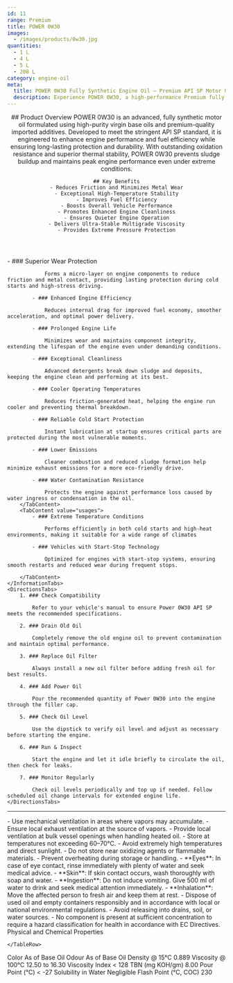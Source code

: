 ```yaml
---
id: 11
range: Premium
title: POWER 0W30
images:
  - /images/products/0w30.jpg
quantities:
  - 1 L
  - 4 L
  - 5 L
  - 208 L
category: engine-oil
meta:
  title: POWER 0W30 Fully Synthetic Engine Oil – Premium API SP Motor Oil for Modern Engines
  description: Experience POWER 0W30, a high-performance Premium fully synthetic motor oil formulated to meet API SP standards. Engineered for enhanced fuel efficiency, superior wear protection, and reliable cold start performance. Ideal for vehicles with start-stop technology and extreme temperature conditions.
---
```


<Header>
    ## Product Overview
    POWER 0W30 is an advanced, fully synthetic motor oil formulated using high-purity virgin base oils and premium-quality imported additives. Developed to meet the stringent API SP standard, it is engineered to enhance engine performance and fuel efficiency while
    ensuring long-lasting protection and durability. With outstanding oxidation resistance and superior thermal stability, POWER 0W30 prevents sludge buildup and maintains peak engine performance even under extreme conditions.


    ## Key Benefits
    - Reduces Friction and Minimizes Metal Wear
    - Exceptional High-Temperature Stability
    - Improves Fuel Efficiency
    - Boosts Overall Vehicle Performance
    - Promotes Enhanced Engine Cleanliness
    - Ensures Quieter Engine Operation
    - Delivers Ultra-Stable Multigrade Viscosity
    - Provides Extreme Pressure Protection

</Header>

<Section>
    <InformationTabs>
        <TabContent value="core">
            - ### Superior Wear Protection

                Forms a micro-layer on engine components to reduce friction and metal contact, providing lasting protection during cold starts and high-stress driving.

            - ### Enhanced Engine Efficiency

                Reduces internal drag for improved fuel economy, smoother acceleration, and optimal power delivery.

            - ### Prolonged Engine Life

                Minimizes wear and maintains component integrity, extending the lifespan of the engine even under demanding conditions.
    
            - ### Exceptional Cleanliness

                Advanced detergents break down sludge and deposits, keeping the engine clean and performing at its best.
    
            - ### Cooler Operating Temperatures

                Reduces friction-generated heat, helping the engine run cooler and preventing thermal breakdown.
    
            - ### Reliable Cold Start Protection

                Instant lubrication at startup ensures critical parts are protected during the most vulnerable moments. 
    
            - ### Lower Emissions

                Cleaner combustion and reduced sludge formation help minimize exhaust emissions for a more eco-friendly drive.
    
            - ### Water Contamination Resistance

                Protects the engine against performance loss caused by water ingress or condensation in the oil.
        </TabContent>
        <TabContent value="usages">
            - ### Extreme Temperature Conditions

                Performs efficiently in both cold starts and high-heat environments, making it suitable for a wide range of climates

            - ### Vehicles with Start-Stop Technology

                Optimized for engines with start-stop systems, ensuring smooth restarts and reduced wear during frequent stops.

        </TabContent>
    </InformationTabs>
    <DirectionsTabs>
        1. ### Check Compatibility
    
            Refer to your vehicle's manual to ensure Power 0W30 API SP meets the recommended specifications.
   
        2. ### Drain Old Oil
    
            Completely remove the old engine oil to prevent contamination and maintain optimal performance.
   
        3. ### Replace Oil Filter
    
            Always install a new oil filter before adding fresh oil for best results.
   
        4. ### Add Power Oil
    
            Pour the recommended quantity of Power 0W30 into the engine through the filler cap.
   
        5. ### Check Oil Level
    
            Use the dipstick to verify oil level and adjust as necessary before starting the engine.
   
        6. ### Run & Inspect
    
            Start the engine and let it idle briefly to circulate the oil, then check for leaks.
   
        7. ### Monitor Regularly
    
            Check oil levels periodically and top up if needed. Follow scheduled oil change intervals for extended engine life.
    </DirectionsTabs>
</Section>

***

<Section>
    <SafetyTabs>
        <TabContent value="handling">
            - Use mechanical ventilation in areas where vapors may accumulate.
            - Ensure local exhaust ventilation at the source of vapors.
            - Provide local ventilation at bulk vessel openings when handling heated oil.
            - Store at temperatures not exceeding 60–70°C.
            - Avoid extremely high temperatures and direct sunlight.
            - Do not store near oxidizing agents or flammable materials.
            - Prevent overheating during storage or handling.
        </TabContent>
        <TabContent value="first-aid">
            - **Eyes**: In case of eye contact, rinse immediately with plenty of water and seek medical advice.
            - **Skin**: If skin contact occurs, wash thoroughly with soap and water.
            - **Ingestion**: Do not induce vomiting. Give 500 ml of water to drink and seek medical attention immediately.
            - **Inhalation**: Move the affected person to fresh air and keep them at rest.
        </TabContent>
        <TabContent value="disposal">
            - Dispose of used oil and empty containers responsibly and in accordance with local or national environmental regulations.
            - Avoid releasing into drains, soil, or water sources.
        </TabContent>
        <TabContent value="hazardous">
            - No component is present at sufficient concentration to require a hazard classification for health in accordance with EC Directives.
        </TabContent>
    </SafetyTabs>
  
   <Table>
  <TableHeader>
    <TableRow col={2}>
      <TableHead>Physical and Chemical Properties</TableHead>
    
    </TableRow>
  </TableHeader>
  <TableBody>
    <TableRow>
      <TableCell>Color</TableCell>
      <TableCell>As of Base Oil</TableCell>
    </TableRow>
    <TableRow>
      <TableCell>Odour</TableCell>
      <TableCell>As of Base Oil</TableCell>
    </TableRow>
    <TableRow>
      <TableCell>Density @ 15°C</TableCell>
      <TableCell>0.889</TableCell>
    </TableRow>
    <TableRow>
      <TableCell>Viscosity @ 100°C</TableCell>
      <TableCell>12.50 to 16.30</TableCell>
    </TableRow>
    <TableRow>
      <TableCell>Viscosity Index</TableCell>
      <TableCell>&lt; 128</TableCell>
    </TableRow>
    <TableRow>
      <TableCell>TBN (mg KOH/gm)</TableCell>
      <TableCell>8.00</TableCell>
    </TableRow>
    <TableRow>
      <TableCell>Pour Point (°C)</TableCell>
      <TableCell>&lt; -27</TableCell>
    </TableRow>
    <TableRow>
      <TableCell>Solubility in Water</TableCell>
      <TableCell>Negligible</TableCell>
    </TableRow>
    <TableRow>
      <TableCell>Flash Point (°C, COC)</TableCell>
      <TableCell>230</TableCell>
    </TableRow>
  </TableBody>
</Table>

</Section>